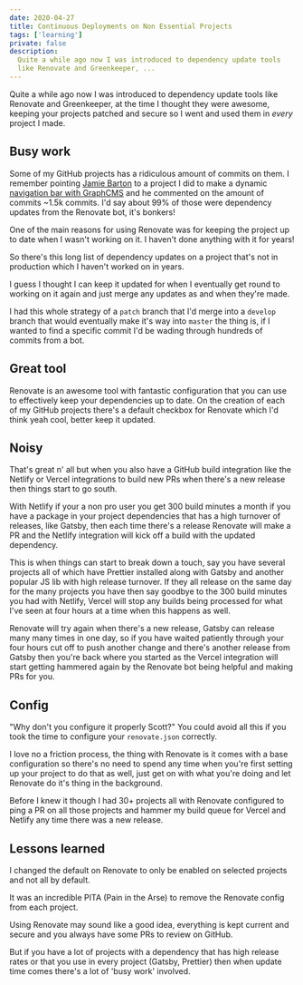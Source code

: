 ```yaml
---
date: 2020-04-27
title: Continuous Deployments on Non Essential Projects
tags: ['learning']
private: false
description:
  Quite a while ago now I was introduced to dependency update tools
  like Renovate and Greenkeeper, ...
---
```


Quite a while ago now I was introduced to dependency update tools like
Renovate and Greenkeeper, at the time I thought they were awesome,
keeping your projects patched and secure so I went and used them in
_every_ project I made.

## Busy work

Some of my GitHub projects has a ridiculous amount of commits on them.
I remember pointing [Jamie Barton] to a project I did to make a
dynamic [navigation bar with GraphCMS] and he commented on the amount
of commits ~1.5k commits. I'd say about 99% of those were dependency
updates from the Renovate bot, it's bonkers!

One of the main reasons for using Renovate was for keeping the project
up to date when I wasn't working on it. I haven't done anything with
it for years!

So there's this long list of dependency updates on a project that's
not in production which I haven't worked on in years.

I guess I thought I can keep it updated for when I eventually get
round to working on it again and just merge any updates as and when
they're made.

I had this whole strategy of a `patch` branch that I'd merge into a
`develop` branch that would eventually make it's way into `master` the
thing is, if I wanted to find a specific commit I'd be wading through
hundreds of commits from a bot.

## Great tool

Renovate is an awesome tool with fantastic configuration that you can
use to effectively keep your dependencies up to date. On the creation
of each of my GitHub projects there's a default checkbox for Renovate
which I'd think yeah cool, better keep it updated.

## Noisy

That's great n' all but when you also have a GitHub build integration
like the Netlify or Vercel integrations to build new PRs when there's
a new release then things start to go south.

With Netlify if your a non pro user you get 300 build minutes a month
if you have a package in your project dependencies that has a high
turnover of releases, like Gatsby, then each time there's a release
Renovate will make a PR and the Netlify integration will kick off a
build with the updated dependency.

This is when things can start to break down a touch, say you have
several projects all of which have Prettier installed along with
Gatsby and another popular JS lib with high release turnover. If they
all release on the same day for the many projects you have then say
goodbye to the 300 build minutes you had with Netlify, Vercel will
stop any builds being processed for what I've seen at four hours at a
time when this happens as well.

Renovate will try again when there's a new release, Gatsby can release
many many times in one day, so if you have waited patiently through
your four hours cut off to push another change and there's another
release from Gatsby then you're back where you started as the Vercel
integration will start getting hammered again by the Renovate bot
being helpful and making PRs for you.

## Config

"Why don't you configure it properly Scott?" You could avoid all this
if you took the time to configure your `renovate.json` correctly.

I love no a friction process, the thing with Renovate is it comes with
a base configuration so there's no need to spend any time when you're
first setting up your project to do that as well, just get on with
what you're doing and let Renovate do it's thing in the background.

Before I knew it though I had 30+ projects all with Renovate
configured to ping a PR on all those projects and hammer my build
queue for Vercel and Netlify any time there was a new release.

## Lessons learned

I changed the default on Renovate to only be enabled on selected
projects and not all by default.

It was an incredible PITA (Pain in the Arse) to remove the Renovate
config from each project.

Using Renovate may sound like a good idea, everything is kept current
and secure and you always have some PRs to review on GitHub.

But if you have a lot of projects with a dependency that has high
release rates or that you use in every project (Gatsby, Prettier) then
when update time comes there's a lot of 'busy work' involved.

[jamie barton]: https://twitter.com/notrab
[navigation bar with graphcms]:
  https://github.com/spences10/gatsby-using-graphcms
